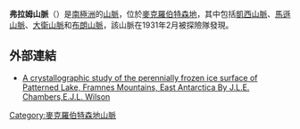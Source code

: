 '''弗拉姆山脈'''（{{lang-en|Framnes Mountains}}）是[[南極洲|南極洲]]的[[山脈|山脈]]，位於[[麥克羅伯特森地|麥克羅伯特森地]]，其中包括[[凱西山脈|凱西山脈]]、[[馬遜山脈|馬遜山脈]]、[[大衛山脈|大衛山脈]]和[[布朗山脈|布朗山脈]]，該山脈在1931年2月被探險隊發現。

==外部連結==
* [http://www.igsoc.org/journal/32/112/igs_journal_vol32_issue112_pg520-526.pdf A crystallographic study of the perennially frozen ice surface of Patterned Lake, Framnes Mountains, East Antarctica By J.L.E. Chambers,E.J.L. Wilson]

{{coord|67|50|S|62|35|E|source:GNIS|display=title}}

{{DEFAULTSORT:Framnes Mountains}}
[[Category:麥克羅伯特森地山脈|Category:麥克羅伯特森地山脈]]


{{MacRobertsonLand-geo-stub}}